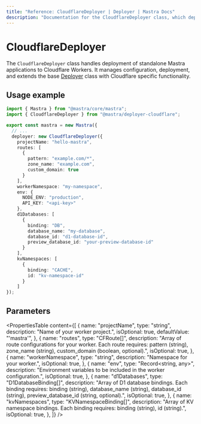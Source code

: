 ```yaml
---
title: "Reference: CloudflareDeployer | Deployer | Mastra Docs"
description: "Documentation for the CloudflareDeployer class, which deploys Mastra applications to Cloudflare Workers."
---
```


# CloudflareDeployer

The `CloudflareDeployer` class handles deployment of standalone Mastra applications to Cloudflare Workers. It manages configuration, deployment, and extends the base [Deployer](/reference/deployer/) class with Cloudflare specific functionality.

## Usage example

```typescript title="src/mastra/index.ts" showLineNumbers copy
import { Mastra } from "@mastra/core/mastra";
import { CloudflareDeployer } from "@mastra/deployer-cloudflare";

export const mastra = new Mastra({
  // ...
  deployer: new CloudflareDeployer({
    projectName: "hello-mastra",
    routes: [
      {
        pattern: "example.com/*",
        zone_name: "example.com",
        custom_domain: true
      }
    ],
    workerNamespace: "my-namespace",
    env: {
      NODE_ENV: "production",
      API_KEY: "<api-key>"
    },
    d1Databases: [
      {
        binding: "DB",
        database_name: "my-database",
        database_id: "d1-database-id",
        preview_database_id: "your-preview-database-id"
      }
    ],
    kvNamespaces: [
      {
        binding: "CACHE",
        id: "kv-namespace-id"
      }
    ]
});
```

## Parameters

<PropertiesTable
  content={[
    {
      name: "projectName",
      type: "string",
      description: "Name of your worker project.",
      isOptional: true,
      defaultValue: "'mastra'",
    },
    {
      name: "routes",
      type: "CFRoute[]",
      description:
        "Array of route configurations for your worker. Each route requires: pattern (string), zone_name (string), custom_domain (boolean, optional).",
      isOptional: true,
    },
    {
      name: "workerNamespace",
      type: "string",
      description: "Namespace for your worker.",
      isOptional: true,
    },
    {
      name: "env",
      type: "Record<string, any>",
      description:
        "Environment variables to be included in the worker configuration.",
      isOptional: true,
    },
    {
      name: "d1Databases",
      type: "D1DatabaseBinding[]",
      description:
        "Array of D1 database bindings. Each binding requires: binding (string), database_name (string), database_id (string), preview_database_id (string, optional).",
      isOptional: true,
    },
    {
      name: "kvNamespaces",
      type: "KVNamespaceBinding[]",
      description:
        "Array of KV namespace bindings. Each binding requires: binding (string), id (string).",
      isOptional: true,
    },
  ]}
/>
